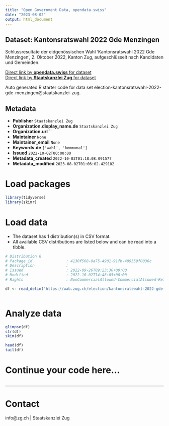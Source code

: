 ```yaml
---
title: "Open Government Data, opendata.swiss"
date: "2023-08-02"
output: html_document
---
```


## Dataset: Kantonsratswahl 2022 Gde Menzingen

Schlussresultate der eidgenössischen Wahl 'Kantonsratswahl 2022 Gde Menzingen', 2. Oktober 2022, Kanton Zug, aufgeschlüsselt nach Kandidaten und Gemeinden.

[Direct link by **opendata.swiss** for dataset](https://opendata.swiss/de/dataset/kantonsratswahl-2022-gde-menzingen)<br>
[Direct link by **Staatskanzlei Zug** for dataset](https://wab.zug.ch/election/kantonsratswahl-2022-gde-menzingen/data)

Auto generated R starter code for data set election-kantonsratswahl-2022-gde-menzingen@staatskanzlei-zug.

## Metadata

- **Publisher** `Staatskanzlei Zug`
- **Organization.display_name.de** `Staatskanzlei Zug`
- **Organization.url** ``
- **Maintainer** `None`
- **Maintainer_email** `None`
- **Keywords.de** `['wahl', 'kommunal']`
- **Issued** `2022-10-02T00:00:00`
- **Metadata_created** `2022-10-03T01:18:08.091577`
- **Metadata_modified** `2023-08-02T01:06:02.429102`


# Load packages

```r

library(tidyverse)
library(skimr)

```

# Load data

-   The dataset has 1 distribution(s) in CSV format.
-   All available CSV distributions are listed below and can be read into a tibble.

```r

# Distribution 0
# Package_id               : 4130f568-8a75-4901-91fb-409359f0036c
# Description              : 
# Issued                   : 2022-09-26T09:23:30+00:00
# Modified                 : 2022-10-02T14:46:05+00:00
# Rights                   : NonCommercialAllowed-CommercialAllowed-ReferenceRequired

df <- read_delim('https://wab.zug.ch/election/kantonsratswahl-2022-gde-menzingen/data-csv')



```

# Analyze data

```r

glimpse(df)
str(df)
skim(df)

head(df)
tail(df)

```

# Continue your code here...

```r

```

------------------------------------------------------------------------

# Contact

info@zg.ch | Staatskanzlei Zug
